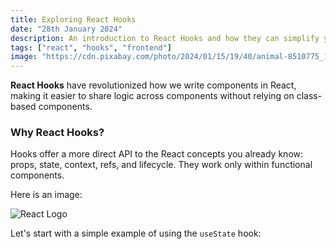 ```yaml
---
title: Exploring React Hooks
date: "28th January 2024"
description: An introduction to React Hooks and how they can simplify your component logic.
tags: ["react", "hooks", "frontend"]
image: "https://cdn.pixabay.com/photo/2024/01/15/19/40/animal-8510775_1280.jpg"
---
```


**React Hooks** have revolutionized how we write components in React, making it easier to share logic across components without relying on class-based components.

### Why React Hooks?

Hooks offer a more direct API to the React concepts you already know: props, state, context, refs, and lifecycle. They work only within functional components.

Here is an image:

![React Logo](https://cdn.pixabay.com/photo/2017/08/05/00/12/people-2581913_960_720.jpg)

Let's start with a simple example of using the `useState` hook:
